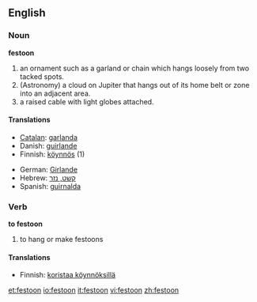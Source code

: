 ==English==

===Noun===
'''festoon'''

# an ornament such as a garland or chain which hangs loosely from two tacked spots.
# (Astronomy) a cloud on Jupiter that hangs out of its home belt or zone into an adjacent area.
# a raised cable with light globes attached.

====Translations====
{{top}}
*[[Catalan]]: [[garlanda]] {{f}}
*Danish: [[guirlande]] {{c}}
*Finnish: [[köynnös]] (1)
{{mid}}
*German: [[Girlande]] {{f}}
*Hebrew: [[קשט, נזר]] {{m}}
*Spanish: [[guirnalda]] {{f}}
{{bottom}}

===Verb===
'''to festoon'''

# to hang or make festoons

====Translations====
*Finnish: [[koristaa köynnöksillä]]

[[et:festoon]]
[[io:festoon]]
[[it:festoon]]
[[vi:festoon]]
[[zh:festoon]]